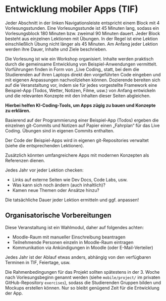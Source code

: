 
# Entwicklung mobiler Apps (TIF)

Jeder Abschnitt in der linken Navigationsleiste entspricht einem 
Block mit 4 Vorlesungsstunden. Eine Vorlesungsstunde ist 45 Minuten
lang, sodass ein Vorlesungsblock 180 Minuten bzw. zweimal 90 Minuten
dauert. Jeder Block besteht aus einzelnen Lektionen mit Übungen. 
In der Regel ist eine Lektion einschließlich Übung nicht 
länger als 45 Minuten. Am Anfang jeder Lektion werden ihre Dauer, 
Inhalte und Ziele beschrieben.

<Callout type="info">
  Die Vorlesung ist wie ein Workshop organisiert. Inhalte werden
  praktisch durch die gemeinsame Entwicklung von 
  Beispiel-Anwendungen vermittelt.
  Vorführungen finden in Form von _Live Coding_ statt, bei dem
  die Studierenden auf ihren Laptops direkt den vorgeführten Code 
  eingeben und mit eigenen Anpassungen nachvollziehen können. 
</Callout>

<Callout type="warning" emoji="✅">
  Dozierende bereiten sich auf die Veranstaltung vor, indem sie 
  für jedes vorgestellte Framework eine Beispiel-App (Todos, 
  Wetter, Notizen, Filme, usw.) von Anfang entwickeln und die 
  relevanten Konzepte mit den Inhalten dieser Seiten abgleichen.

  **Hierbei helfen KI-Coding-Tools, um Apps zügig zu bauen und Konzepte zu erklären.**

  Basierend auf der Programmierung einer Beispiel-App (Todos) ergeben 
  die einzelnen git-Commits und Notizen auf Papier einen „Fahrplan“
  für das Live Coding. Übungen sind in eigenen Commits enthalten.

  Der Code der Beispiel-Apps wird in eigenen git-Repositories
  verwaltet (siehe die entsprechenden Lektionen). 

  Zusätzlich könnten umfangreichere Apps mit modernen Konzepten
  als Referenzen dienen.
</Callout>

<Callout type="error" emoji="‼️">
Jedes Jahr vor jeder Lektion checken:

- Links auf externe Seiten wie Dev Docs, Code Labs, usw.
- Was kann sich noch ändern (auch inhaltlich)?
- Kamen neue Themen oder Ansätze hinzu?

Die tatsächliche Dauer jeder Lektion ermitteln und ggf. anpassen!
</Callout>

## Organisatorische Vorbereitungen

Diese Veranstaltung ist ein Wahlmodul, daher auf folgendes
achten:

- Moodle-Raum mit manueller Einschreibung beantragen
- Teilnehmende Personen einzeln in Moodle-Raum eintragen
- Kommunikation via Ankündigungen in Moodle (oder E-Mail-Verteiler)

<Callout>
Jedes Jahr ist der Ablauf etwas anders, abhängig von den
verfügbaren Terminen in TIF, Feiertage, usw.

Die Rahmenbedingungen für das Projekt sollten spätestens 
in der 3. Woche nach Vorlesungsbeginn genannt werden
(siehe `mobile/project/` im privaten GitHub-Repository `exercises`), 
sodass die Studierenden Gruppen bilden und Mockups erstellen können.
Nur so bleibt genügend Zeit für die Entwicklung der App.
</Callout>